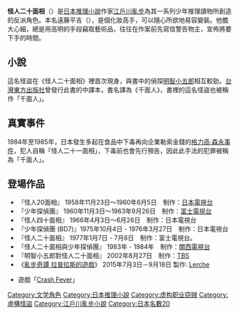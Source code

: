 {{For|此小說改編的電影|K20：怪人二十面相}}
'''怪人二十面相'''（{{jpn|j=怪人二十面相 |kn=かいじんにじゅうめんそう |rm=Kaijin Nijūmensō}}）是[[日本|日本]][[推理小說|推理小說]]作家[[江戶川亂步|江戶川亂步]]為其一系列少年推理讀物所創造的反派角色。本名遠藤平吉（{{jpn|j=遠藤 平吉 |kn=えんどう へいきち |rm=Endō Heikichi |link=no}}），是個化妝高手，可以隨心所欲地易容變裝。他膽大心細，總是用高明的手段竊取藝術品，往往在作案前先寫信警告物主，宣佈將要下手的時間。

==小說==
這名怪盜在《怪人二十面相》裡首次現身，與書中的偵探[[明智小五郎|明智小五郎]]相互較勁。[[台灣東方出版社|台灣東方出版社]]曾發行此書的中譯本，書名譯為《千面人》，書裡的這名怪盜也被稱作「千面人」。
==真實事件==
1984年至1985年，日本發生多起在食品中下毒再向企業勒索金錢的[[格力高·森永事件|格力高·森永事件]]，犯人自稱「怪人二十一面相」，下毒前也會先行預告，因此此手法的犯罪被稱為「千面人」。

==登場作品==
*『怪人20面相』 1958年11月23日～1960年6月5日　制作：[[日本電視台|日本電視台]]
*『少年探偵團』 1960年11月3日～1963年9月26日　制作：[[富士電視台|富士電視台]]
*『怪人四十面相』 1966年4月3日～6月26日　制作：日本電視台
*『少年探偵團 (BD7)』1975年10月4日 - 1976年3月27日　制作：日本電視台
*『怪人二十面相』 1977年1月7日 - 7月8日　制作：富士電視台。
*『怪人二十面相與少年探偵團』 1983年 - 1984年　制作：[[關西電視台|關西電視台]]
*『明智小五郎對怪人二十面相』 2002年8月27日　制作：[[TBS|TBS]]
*《[[亂步奇譚_拉普拉斯的遊戲|亂步奇譚 拉普拉斯的遊戲]]》 2015年7月3日－9月18日  製作: [[Lerche|Lerche]]
{{DEFAULTSORT:Kaizin nizyuumensou}}
[[Category:文学角色|Category:文学角色]]
[[Category:日本推理小說|Category:日本推理小說]]
[[Category:虚构职业窃贼|Category:虚构职业窃贼]]
[[Category:虛構怪盜|Category:虛構怪盜]]
[[Category:江戶川亂步小說|Category:江戶川亂步小說]]
[[Category:日本名數20|Category:日本名數20]]
*遊戲「[[Crash_Fever|Crash Fever]]」